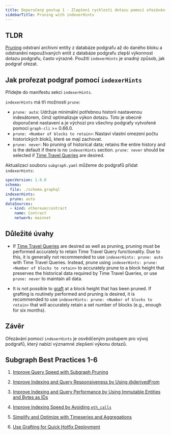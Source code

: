 ```yaml
---
title: Doporučený postup 1 - Zlepšení rychlosti dotazu pomocí ořezávání podgrafů
sidebarTitle: Pruning with indexerHints
---
```


## TLDR

[Pruning](/developing/creating-a-subgraph/#prune) odstraní archivní entity z databáze podgrafu až do daného bloku a odstranění nepoužívaných entit z databáze podgrafu zlepší výkonnost dotazu podgrafu, často výrazně. Použití `indexerHints` je snadný způsob, jak podgraf ořezat.

## Jak prořezat podgraf pomocí `indexerHints`

Přidejte do manifestu sekci `indexerHints`.

`indexerHints` má tři možnosti `prune`:

- `prune: auto`: Udržuje minimální potřebnou historii nastavenou indexátorem, čímž optimalizuje výkon dotazu. Toto je obecně doporučené nastavení a je výchozí pro všechny podgrafy vytvořené pomocí `graph-cli` >= 0.66.0.
- `prune: <Number of blocks to retain>`: Nastaví vlastní omezení počtu historických bloků, které se mají zachovat.
- `prune: never`: No pruning of historical data; retains the entire history and is the default if there is no `indexerHints` section. `prune: never` should be selected if [Time Travel Queries](/subgraphs/querying/graphql-api/#time-travel-queries) are desired.

Aktualizací souboru `subgraph.yaml` můžeme do podgrafů přidat `indexerHints`:

```yaml
specVersion: 1.0.0
schema:
  file: ./schema.graphql
indexerHints:
  prune: auto
dataSources:
  - kind: ethereum/contract
    name: Contract
    network: mainnet
```

## Důležité úvahy

- If [Time Travel Queries](/subgraphs/querying/graphql-api/#time-travel-queries) are desired as well as pruning, pruning must be performed accurately to retain Time Travel Query functionality. Due to this, it is generally not recommended to use `indexerHints: prune: auto` with Time Travel Queries. Instead, prune using `indexerHints: prune: <Number of blocks to retain>` to accurately prune to a block height that preserves the historical data required by Time Travel Queries, or use `prune: never` to maintain all data.

- It is not possible to [graft](/subgraphs/cookbook/grafting/) at a block height that has been pruned. If grafting is routinely performed and pruning is desired, it is recommended to use `indexerHints: prune: <Number of blocks to retain>` that will accurately retain a set number of blocks (e.g., enough for six months).

## Závěr

Ořezávání pomocí `indexerHints` je osvědčeným postupem pro vývoj podgrafů, který nabízí významné zlepšení výkonu dotazů.

## Subgraph Best Practices 1-6

1. [Improve Query Speed with Subgraph Pruning](/subgraphs/best-practices/pruning/)

2. [Improve Indexing and Query Responsiveness by Using @derivedFrom](/subgraphs/best-practices/derivedfrom/)

3. [Improve Indexing and Query Performance by Using Immutable Entities and Bytes as IDs](/subgraphs/best-practices/immutable-entities-bytes-as-ids/)

4. [Improve Indexing Speed by Avoiding `eth_calls`](/subgraphs/best-practices/avoid-eth-calls/)

5. [Simplify and Optimize with Timeseries and Aggregations](/subgraphs/best-practices/timeseries/)

6. [Use Grafting for Quick Hotfix Deployment](/subgraphs/best-practices/grafting-hotfix/)
